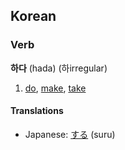 ==Korean==
===Verb===
'''하다''' (hada) (하irregular)

# [[do]], [[make]], [[take]]

<!-- don't move japanese - it maps much more neatly than the english translations -->
====Translations====
*Japanese: [[する]] (suru)